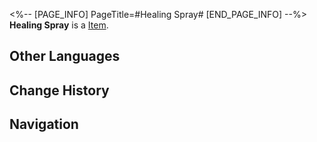 <%-- [PAGE_INFO]
PageTitle=#Healing Spray#
[END_PAGE_INFO] --%>
{{Item Infobox
|title       = Healing Spray
|id          = 402001
|image       = Item Healing Spray.png
|type        = 
|invCategory = Consumables
|rarity      = 3
|effect      = Upon use, immediately heals a single ally by 38% of their Max HP plus 400 extra HP.
|description = A common medicine used by adventurers to quickly seal wounds with adhesive foam.
|source1     = [[Omni-Synthesizer]]
}}
{{Description|1=''"In the past, all medical breakthroughs were made with the sweat and blood of the pioneers in this field. Now, with the help of Healing Spray, only sweat is needed!"''}}
'''Healing Spray''' is a [[Item]].

==Other Languages==
{{Other Languages
|en   = Healing Spray
|zhs  = 愈合喷剂
|zht  = 癒合噴劑
|ja   = 癒合スプレー
|ko   = 치유 스프레이
|es   = Aerosol curativo
|fr   = Spray de guérison
|ru   = Лечебный спрей
|th   = Healing Spray
|vi   = Thuốc Phun Hồi Phục
|de   = Heilungsspray
|id   = Healing Spray
|pt   = Spray de Cura
}}

==Change History==
{{Change History|2.0}}

==Navigation==
{{Consumable Navbox}}